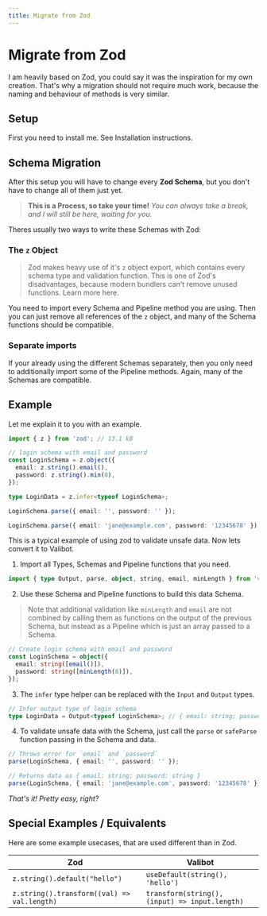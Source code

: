 ```yaml
---
title: Migrate from Zod
---
```



# Migrate from Zod

I am heavily based on Zod, you could say it was the inspiration for my own creation. That's why a migration should not require much work, because the naming and behaviour of methods is very similar.

## Setup

First you need to install me. See <Link href="/guides/installation/">Installation instructions</Link>.

## Schema Migration

After this setup you will have to change every **Zod Schema**,
but you don't have to change all of them just yet.

> **This is a Process, so take your time!** *You can always take a break, and I will still be here, waiting for you.*

Theres usually two ways to write these Schemas with Zod:

### The `z` Object

> Zod makes heavy use of it's `z` object export, which contains every schema type and validation function. This is one of Zod's disadvantages, because modern bundlers can't remove unused functions. Learn more <Link href="/guides/comparison/">here</Link>.

You need to import every Schema and <Link href="/guides/pipelines/">Pipeline</Link> method you are using. Then you can just remove all references of the `z` object, and many of the Schema functions should be compatible.

### Separate imports

If your already using the different Schemas separately, then you only need to additionally import some of the <Link href="/guides/pipelines/">Pipeline</Link> methods. Again, many of the Schemas are compatible.

## Example

Let me explain it to you with an example.

```ts
import { z } from 'zod'; // 13.1 kB

// login schema with email and password
const LoginSchema = z.object({
  email: z.string().email(),
  password: z.string().min(8),
});

type LoginData = z.infer<typeof LoginSchema>;

LoginSchema.parse({ email: '', password: '' });

LoginSchema.parse({ email: 'jane@example.com', password: '12345678' });
```

This is a typical example of using zod to validate unsafe data. Now lets convert it to Valibot.

1. Import all Types, Schemas and <Link href="/guides/pipelines/">Pipeline</Link> functions that you need.

```ts
import { type Output, parse, object, string, email, minLength } from 'valibot'; // 0.76 kB
```

2. Use these Schema and <Link href="/guides/pipelines/">Pipeline</Link> functions to build this data Schema.

> Note that additional validation like <Link href="/api/minLength">`minLength`</Link> and <Link href="/api/email">`email`</Link> are not combined by calling them as functions on the output of the previous Schema, but instead as a <Link href="/guides/pipelines/">Pipeline</Link> which is just an array passed to a Schema.

```ts
// Create login schema with email and password
const LoginSchema = object({
  email: string([email()]),
  password: string([minLength(8)]),
});
```

3. The `infer` type helper can be replaced with the <Link href="/api/Input">`Input`</Link> and <Link href="/api/Output">`Output`</Link> types.

```ts
// Infer output type of login schema
type LoginData = Output<typeof LoginSchema>; // { email: string; password: string }
```

4. To validate unsafe data with the Schema, just call the <Link href="/api/parse">`parse`</Link> or <Link href="/api/safeParse">`safeParse`</Link> function passing in the Schema and data.

```ts
// Throws error for `email` and `password`
parse(LoginSchema, { email: '', password: '' });

// Returns data as { email: string; password: string }
parse(LoginSchema, { email: 'jane@example.com', password: '12345678' });
```

*That's it! Pretty easy, right?*

## Special Examples / Equivalents

Here are some example usecases, that are used different than in Zod.

| Zod     | Valibot |
| ----------- | ---------------- |
| `z.string().default("hello")` | `useDefault(string(), 'hello') ` |
| `z.string().transform((val) => val.length)` | `transform(string(), (input) => input.length)` |
